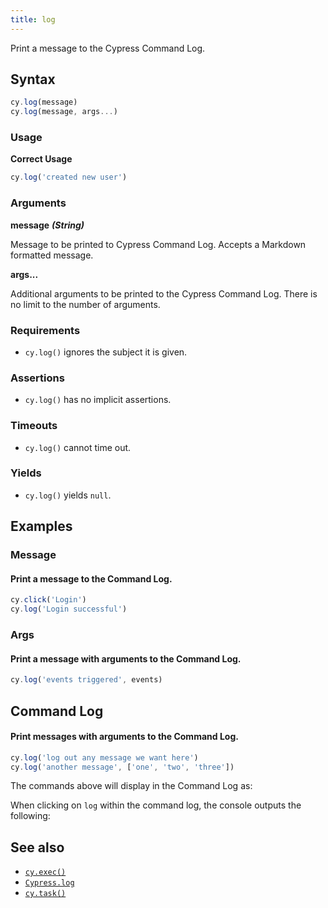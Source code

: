 ```yaml
---
title: log
---
```


Print a message to the Cypress Command Log.

## Syntax

```javascript
cy.log(message)
cy.log(message, args...)
```

### Usage

**<Icon name="check-circle" color="green" /> Correct Usage**

```javascript
cy.log('created new user')
```

### Arguments

**<Icon name="angle-right" /> message** **_(String)_**

Message to be printed to Cypress Command Log. Accepts a Markdown formatted
message.

**<Icon name="angle-right" /> args...**

Additional arguments to be printed to the Cypress Command Log. There is no limit
to the number of arguments.

### Requirements [<Icon name="question-circle"/>](/guides/core-concepts/introduction-to-cypress#Chains-of-Commands)

- `cy.log()` ignores the subject it is given.

### Assertions [<Icon name="question-circle"/>](/guides/core-concepts/introduction-to-cypress#Assertions)

- `cy.log()` has no implicit assertions.

### Timeouts [<Icon name="question-circle"/>](/guides/core-concepts/introduction-to-cypress#Timeouts)

- `cy.log()` cannot time out.

### Yields [<Icon name="question-circle"/>](/guides/core-concepts/introduction-to-cypress#Subject-Management)

- `cy.log()` yields `null`.

## Examples

### Message

#### Print a message to the Command Log.

```javascript
cy.click('Login')
cy.log('Login successful')
```

### Args

#### Print a message with arguments to the Command Log.

```javascript
cy.log('events triggered', events)
```

## Command Log

#### Print messages with arguments to the Command Log.

```javascript
cy.log('log out any message we want here')
cy.log('another message', ['one', 'two', 'three'])
```

The commands above will display in the Command Log as:

<DocsImage
  src="/img/api/log/custom-command-log-with-any-message.png"
  alt="Command Log log"
/>

When clicking on `log` within the command log, the console outputs the
following:

<DocsImage
  src="/img/api/log/console-shows-logs-message-and-any-arguments.png"
  alt="Console Log log"
/>

## See also

- [`cy.exec()`](/api/commands/exec)
- [`Cypress.log`](/api/cypress-api/cypress-log)
- [`cy.task()`](/api/commands/task)
